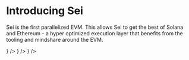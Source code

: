
# Introducing Sei

Sei is the first parallelized EVM. This allows Sei to get the best of Solana and Ethereum - a hyper optimized execution layer that benefits from the tooling and mindshare around the EVM.

<Cards>
  <Card title="Overview" href="/general-overview" icon={<GanttChartSquare />} />
  <Card title="User Guide" href="/user-guides/wallet-setup" icon={<Wallet />} />
  <Card
    title="For Developers"
    href="/dev-intro"
    icon={<Wrench />}
  />
</Cards>
